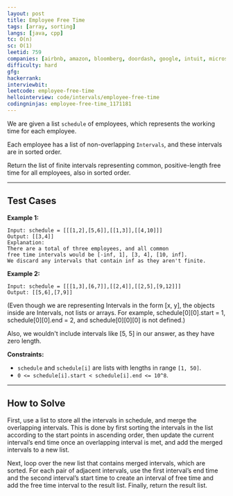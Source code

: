 ```yaml
---
layout: post
title: Employee Free Time
tags: [array, sorting]
langs: [java, cpp]
tc: O(n)
sc: O(1)
leetid: 759
companies: [airbnb, amazon, bloomberg, doordash, google, intuit, microsoft, uber]
difficulty: hard
gfg: 
hackerrank: 
interviewbit: 
leetcode: employee-free-time
hellointerview: code/intervals/employee-free-time
codingninjas: employee-free-time_1171181
---
```


We are given a list `schedule` of employees, which represents the working time for each employee.

Each employee has a list of non-overlapping `Intervals`, and these intervals are in sorted order.

Return the list of finite intervals representing common, positive-length free time for all employees, also in sorted order.

---
## Test Cases

**Example 1:**
```
Input: schedule = [[[1,2],[5,6]],[[1,3]],[[4,10]]]
Output: [[3,4]]
Explanation:
There are a total of three employees, and all common
free time intervals would be [-inf, 1], [3, 4], [10, inf].
We discard any intervals that contain inf as they aren't finite.
```

**Example 2:**
```
Input: schedule = [[[1,3],[6,7]],[[2,4]],[[2,5],[9,12]]]
Output: [[5,6],[7,9]]
```

(Even though we are representing Intervals in the form [x, y], the objects inside are Intervals, not lists or arrays. For example, schedule[0][0].start = 1, schedule[0][0].end = 2, and schedule[0][0][0] is not defined.)

Also, we wouldn't include intervals like [5, 5] in our answer, as they have zero length.

**Constraints:**
* `schedule` and `schedule[i]` are lists with lengths in range `[1, 50]`.
* `0 <= schedule[i].start < schedule[i].end <= 10^8`.

---
## How to Solve

First, use a list to store all the intervals in schedule, and merge the overlapping intervals. 
This is done by first sorting the intervals in the list according to the start points in ascending order, 
then update the current interval’s end time once an overlapping interval is met, and add the merged intervals to a new list.

Next, loop over the new list that contains merged intervals, which are sorted. 
For each pair of adjacent intervals, use the first interval’s end time and the second interval’s start time to create an interval of free time and add the free time interval to the result list. 
Finally, return the result list.